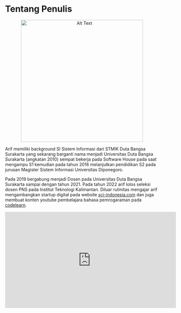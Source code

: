# Tentang Penulis

<p align="center">
  <img src="img/FOTO.jpg" alt="Alt Text" width="400" height="">
</p>


Arif memiliki background SI Sistem Informasi dari STMIK Duta Bangsa Surakarta yang sekarang barganti nama menjadi Universitas Duta Bangsa Surakarta (angkatan 2010) sempat bekerja pada Software House pada saat mengampu S1 kemudian pada tahun 2016 melanjutkan pendidikan S2 pada jurusan Magister Sistem Informasi Universitas Diponegoro.

Pada 2019 bergabung menjadi Dosen pada Universitas Duta Bangsa Surakarta sampai dengan tahun 2021. Pada tahun 2022 arif lolos seleksi dosen PNS pada Institut Teknologi Kalimantan. Diluar rutinitas mengajar arif mengambangkan startup digital pada website [sci-indonesia.com](https://sci-indonesia.com/) dan juga membuat konten youtube pembelajara bahasa pemrogaraman pada [codelearn](https://www.youtube.com/@codelearnid).


<iframe width="560" height="315" src="https://youtu.be/yMdMDhd8zx4?si=nS2ySiBrQv-IfWbv" frameborder="0" allowfullscreen></iframe>
